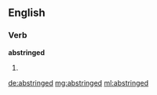 ==English==

===Verb===
'''abstringed'''

# {{en-past of|abstringe}}

[[de:abstringed]]
[[mg:abstringed]]
[[ml:abstringed]]